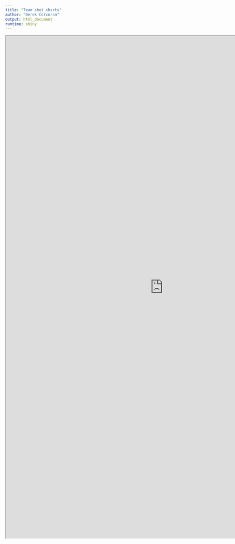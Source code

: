 ```yaml
---
title: "Team shot charts"
author: "Derek Corcoran"
output: html_document
runtime: shiny
---
```


<iframe src="https://derek-corcoran.shinyapps.io/ShotCharts/
" width="1000" height="1600px">
</iframe>